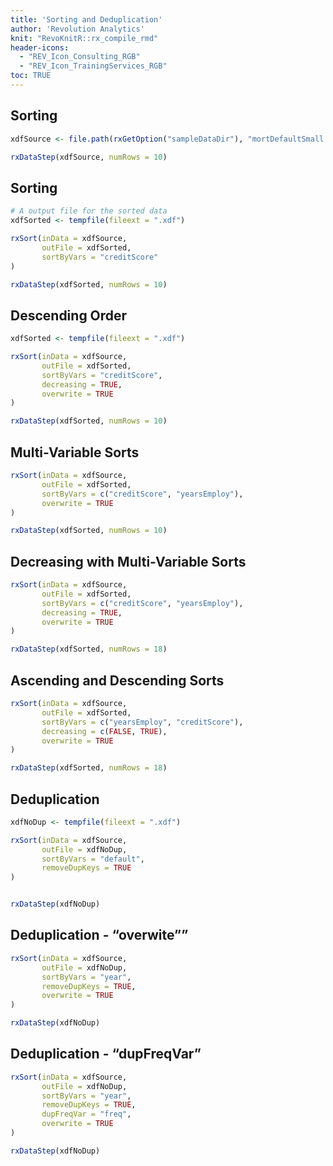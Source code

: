 ```yaml
---
title: 'Sorting and Deduplication'
author: 'Revolution Analytics'
knit: "RevoKnitR::rx_compile_rmd"
header-icons: 
  - "REV_Icon_Consulting_RGB"
  - "REV_Icon_TrainingServices_RGB"
toc: TRUE
---
```


## Sorting

```r
xdfSource <- file.path(rxGetOption("sampleDataDir"), "mortDefaultSmall.xdf")

rxDataStep(xdfSource, numRows = 10)
```

## Sorting
```r
# A output file for the sorted data
xdfSorted <- tempfile(fileext = ".xdf")

rxSort(inData = xdfSource,
       outFile = xdfSorted,
       sortByVars = "creditScore"
)

rxDataStep(xdfSorted, numRows = 10)
```

## Descending Order
```r
xdfSorted <- tempfile(fileext = ".xdf")

rxSort(inData = xdfSource,
       outFile = xdfSorted,
       sortByVars = "creditScore",
       decreasing = TRUE,
       overwrite = TRUE
)

rxDataStep(xdfSorted, numRows = 10)
```

## Multi-Variable Sorts
```r
rxSort(inData = xdfSource,
       outFile = xdfSorted,
       sortByVars = c("creditScore", "yearsEmploy"),
       overwrite = TRUE
)

rxDataStep(xdfSorted, numRows = 10)

```

## Decreasing with Multi-Variable Sorts
```r
rxSort(inData = xdfSource,
       outFile = xdfSorted,
       sortByVars = c("creditScore", "yearsEmploy"),
       decreasing = TRUE,
       overwrite = TRUE
)

rxDataStep(xdfSorted, numRows = 18)

```

## Ascending and Descending Sorts
```r
rxSort(inData = xdfSource,
       outFile = xdfSorted,
       sortByVars = c("yearsEmploy", "creditScore"),
       decreasing = c(FALSE, TRUE),
       overwrite = TRUE
)

rxDataStep(xdfSorted, numRows = 18)

```

## Deduplication
```r
xdfNoDup <- tempfile(fileext = ".xdf")

rxSort(inData = xdfSource,
       outFile = xdfNoDup,
       sortByVars = "default",
       removeDupKeys = TRUE
)


rxDataStep(xdfNoDup)

```

## Deduplication - "overwite""
```r
rxSort(inData = xdfSource,
       outFile = xdfNoDup,
       sortByVars = "year",
       removeDupKeys = TRUE,
       overwrite = TRUE
)

rxDataStep(xdfNoDup)

```

## Deduplication - "dupFreqVar"
```r
rxSort(inData = xdfSource,
       outFile = xdfNoDup,
       sortByVars = "year",
       removeDupKeys = TRUE,
       dupFreqVar = "freq",
       overwrite = TRUE
)

rxDataStep(xdfNoDup)

```




